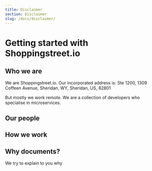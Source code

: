 ```yaml
---
title: Disclaimer
section: Disclaimer
slug: /docs/disclaimer/
---
```


# Getting started with Shoppingstreet.io

## Who we are
We are Shoppingstreet.io. Our incorporated address is:
Ste 1200, 1309 Coffeen Avenue, Sheridan, WY, Sheridan, US, 82801

But mostly we work remote. We are a collection of developers who specialise
in microservices.

## Our people


## How we work


## Why documents?

We try to explain to you why 
